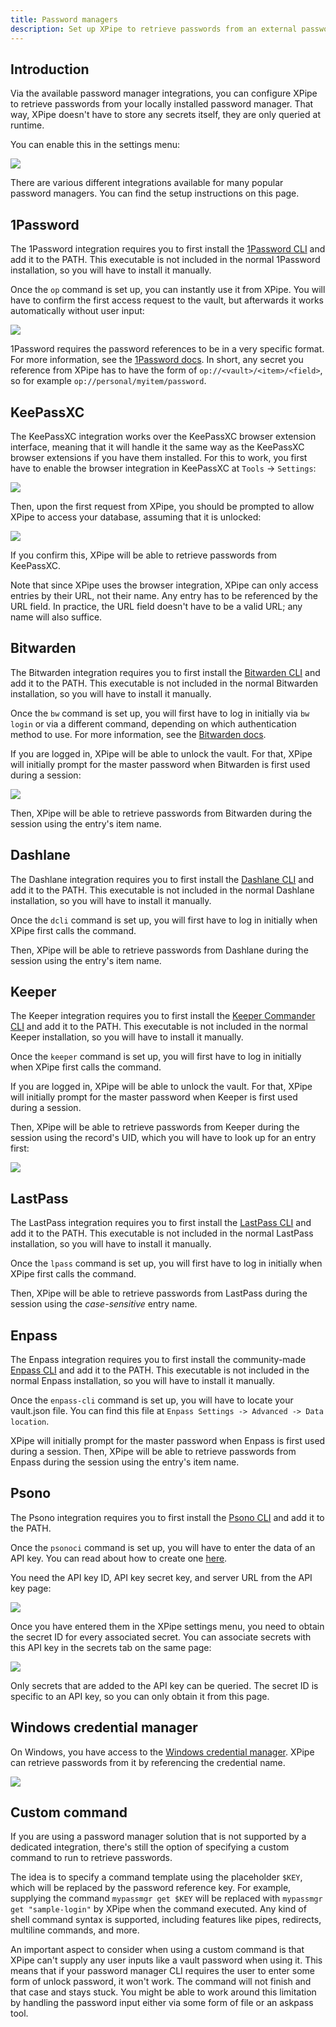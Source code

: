 ```yaml
---
title: Password managers
description: Set up XPipe to retrieve passwords from an external password manager
---
```


## Introduction

Via the available password manager integrations, you can configure XPipe to retrieve passwords from your locally installed password manager. That way, XPipe doesn't have to store any secrets itself, they are only queried at runtime.

You can enable this in the settings menu:

![](/images/password-manager.png)

There are various different integrations available for many popular password managers. You can find the setup instructions on this page.

## 1Password

The 1Password integration requires you to first install the [1Password CLI](https://developer.1password.com/docs/cli/get-started/) and add it to the PATH. This executable is not included in the normal 1Password installation, so you will have to install it manually.

Once the `op` command is set up, you can instantly use it from XPipe. You will have to confirm the first access request to the vault, but afterwards it works automatically without user input:

![](/images/1password-unlock.png)

1Password requires the password references to be in a very specific format. For more information, see the [1Password docs](https://developer.1password.com/docs/cli/secret-reference-syntax/). In short, any secret you reference from XPipe has to have the form of `op://<vault>/<item>/<field>`, so for example `op://personal/myitem/password`.

## KeePassXC

The KeePassXC integration works over the KeePassXC browser extension interface, meaning that it will handle it the same way as the KeePassXC browser extensions if you have them installed. For this to work, you first have to enable the browser integration in KeePassXC at `Tools` -> `Settings`:

![](/images/keepassxc-enable.png)

Then, upon the first request from XPipe, you should be prompted to allow XPipe to access your database, assuming that it is unlocked:

![](/images/keepassxc-associate.png)

If you confirm this, XPipe will be able to retrieve passwords from KeePassXC.

Note that since XPipe uses the browser integration, XPipe can only access entries by their URL, not their name. Any entry has to be referenced by the URL field. In practice, the URL field doesn't have to be a valid URL; any name will also suffice.

## Bitwarden

The Bitwarden integration requires you to first install the [Bitwarden CLI](https://bitwarden.com/help/cli/#download-and-install) and add it to the PATH. This executable is not included in the normal Bitwarden installation, so you will have to install it manually.

Once the `bw` command is set up, you will first have to log in initially via `bw login` or via a different command, depending on which authentication method to use. For more information, see the [Bitwarden docs](https://bitwarden.com/help/cli/#log-in).

If you are logged in, XPipe will be able to unlock the vault. For that, XPipe will initially prompt for the master password when Bitwarden is first used during a session:

![](/images/bitwarden-unlock.png)

Then, XPipe will be able to retrieve passwords from Bitwarden during the session using the entry's item name.

## Dashlane

The Dashlane integration requires you to first install the [Dashlane CLI](https://cli.dashlane.com/install) and add it to the PATH. This executable is not included in the normal Dashlane installation, so you will have to install it manually.

Once the `dcli` command is set up, you will first have to log in initially when XPipe first calls the command.

Then, XPipe will be able to retrieve passwords from Dashlane during the session using the entry's item name.

## Keeper

The Keeper integration requires you to first install the [Keeper Commander CLI](https://docs.keeper.io/en/keeperpam/commander-cli/commander-installation-setup) and add it to the PATH. This executable is not included in the normal Keeper installation, so you will have to install it manually.

Once the `keeper` command is set up, you will first have to log in initially when XPipe first calls the command.

If you are logged in, XPipe will be able to unlock the vault. For that, XPipe will initially prompt for the master password when Keeper is first used during a session.

Then, XPipe will be able to retrieve passwords from Keeper during the session using the record's UID, which you will have to look up for an entry first:

![](/images/keeper-uid.png)

## LastPass

The LastPass integration requires you to first install the [LastPass CLI](https://github.com/LastPass/lastpass-cli) and add it to the PATH. This executable is not included in the normal LastPass installation, so you will have to install it manually.

Once the `lpass` command is set up, you will first have to log in initially when XPipe first calls the command.

Then, XPipe will be able to retrieve passwords from LastPass during the session using the *case-sensitive* entry name.

## Enpass

The Enpass integration requires you to first install the community-made [Enpass CLI](https://github.com/hazcod/enpass-cli) and add it to the PATH. This executable is not included in the normal Enpass installation, so you will have to install it manually.

Once the `enpass-cli` command is set up, you will have to locate your vault.json file. You can find this file at `Enpass Settings -> Advanced -> Data location`.

XPipe will initially prompt for the master password when Enpass is first used during a session. Then, XPipe will be able to retrieve passwords from Enpass during the session using the entry's item name.

## Psono

The Psono integration requires you to first install the [Psono CLI](https://doc.psono.com/user/psonoci/install.html) and add it to the PATH.

Once the `psonoci` command is set up, you will have to enter the data of an API key. You can read about how to create one [here](https://doc.psono.com/user/api-key/creation.html).

You need the API key ID, API key secret key, and server URL from the API key page:

![](/images/psono-key.png)

Once you have entered them in the XPipe settings menu, you need to obtain the secret ID for every associated secret. You can associate secrets with this API key in the secrets tab on the same page:

![](/images/psono-secret.png)

Only secrets that are added to the API key can be queried. The secret ID is specific to an API key, so you can only obtain it from this page.

## Windows credential manager

On Windows, you have access to the [Windows credential manager](https://support.microsoft.com/en-us/windows/accessing-credential-manager-1b5c916a-6a16-889f-8581-fc16e8165ac0). XPipe can retrieve passwords from it by referencing the credential name.

![](/images/windows-creds.png)

## Custom command

If you are using a password manager solution that is not supported by a dedicated integration, there's still the option of specifying a custom command to run to retrieve passwords.

The idea is to specify a command template using the placeholder `$KEY`, which will be replaced by the password reference key. For example, supplying the command `mypassmgr get $KEY` will be replaced with `mypassmgr get "sample-login"` by XPipe when the command executed. Any kind of shell command syntax is supported, including features like pipes, redirects, multiline commands, and more.

An important aspect to consider when using a custom command is that XPipe can't supply any user inputs like a vault password when using it. This means that if your password manager CLI requires the user to enter some form of unlock password, it won't work. The command will not finish and that case and stays stuck. You might be able to work around this limitation by handling the password input either via some form of file or an askpass tool.
